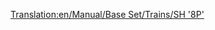 [[Translation:en/Manual/Base Set/Trains/SH '8P']]
{{de/Manual/Base Set/Trains/Züge|Name=SH "8P"
|Image=[[File:en/Manual/Base Set/Trains/Sh8p.png]]
|Kosten=£25,781 ($51.562)
|Geschwindigkeit=144 km/h (90 mph)
|Gewicht=170 t
|Leistung=1,622 PS (1.193 kW)
|Betriebskosten=£2,132 ($4.264)
|Entwurf=1954
|Betriebsdauer=23
|Platz=k.A.
|Description=Die schnellste, leistungsstärkste und teuerste Dampflokomotive der gemäßigten Landschaft von TTD. Dampf-Nostalgiker können sich nur ungern von diesem Model aus für eine Aufrüstung entschließen...
|Reales-Leben=Komischerweise basiert diese Lok auf dem Einzelstück [https://www.wikipedia.org/wiki/ BR-Standardklasse_8P  British Railways Standard Class 8 "Duke of Gloucester"].
}}